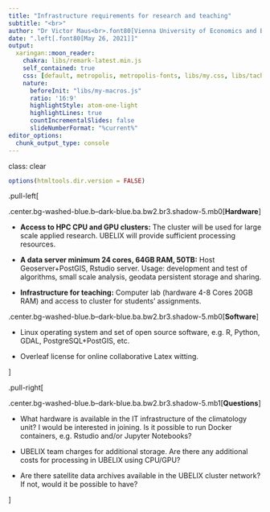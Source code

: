 ```yaml
---
title: "Infrastructure requirements for research and teaching"
subtitle: "<br>"
author: "Dr Victor Maus<br>.font80[Vienna University of Economics and Business]<br>.font80[victor.maus@wu.ac.at]<br>.font80[<a href='https://www.victor-maus.com'>www.victor-maus.com</a>]"
date: ".left[.font80[May 26, 2021]]"
output: 
  xaringan::moon_reader:
    chakra: libs/remark-latest.min.js
    self_contained: true
    css: [default, metropolis, metropolis-fonts, libs/my.css, libs/tachyons-min.css]
    nature:
      beforeInit: "libs/my-macros.js"
      ratio: '16:9'
      highlightStyle: atom-one-light
      highlightLines: true
      countIncrementalSlides: false
      slideNumberFormat: "%current%"
editor_options: 
  chunk_output_type: console
---
```

class: clear
```r
options(htmltools.dir.version = FALSE)
```

.pull-left[

.center.bg-washed-blue.b--dark-blue.ba.bw2.br3.shadow-5.mb0[**Hardware**]
  
  - **Access to HPC CPU and GPU clusters:** The cluster will be used for large scale applied research. UBELIX will provide sufficient processing resources.

  - **A data server minimum 24 cores, 64GB RAM, 50TB:** Host Geoserver+PostGIS, Rstudio server. Usage: development and test of algorithms, small scale analysis, geodata persistent storage and sharing.

  - **Infrastructure for teaching:** Computer lab (hardware 4-8 Cores 20GB RAM) and access to cluster for students' assignments.

.center.bg-washed-blue.b--dark-blue.ba.bw2.br3.shadow-5.mb0[**Software**]

  - Linux operating system and set of open source software, e.g. R, Python, GDAL, PostgreSQL+PostGIS, etc.

  - Overleaf license for online collaborative Latex witting.

]

.pull-right[

.center.bg-washed-blue.b--dark-blue.ba.bw2.br3.shadow-5.mb1[**Questions**]

  - What hardware is available in the IT infrastructure of the climatology unit? I would be interested in joining. Is it possible to run Docker containers, e.g. Rstudio and/or Jupyter Notebooks?
  
  - UBELIX team charges for additional storage. Are there any additional costs for processing in UBELIX using CPU/GPU?
  
  - Are there satellite data archives available in the UBELIX cluster network? If not, would it be possible to have?

]
